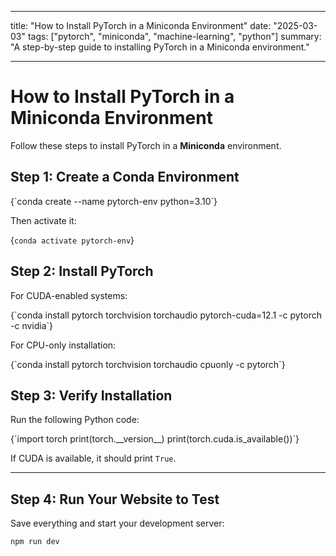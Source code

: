 
---

title: "How to Install PyTorch in a Miniconda Environment"
date: "2025-03-03"
tags: ["pytorch", "miniconda", "machine-learning", "python"]
summary: "A step-by-step guide to installing PyTorch in a Miniconda environment."

---

# How to Install PyTorch in a Miniconda Environment

Follow these steps to install PyTorch in a **Miniconda** environment.

## Step 1: Create a Conda Environment

<CodeBlock language="bash">
  {`conda create --name pytorch-env python=3.10`}
</CodeBlock>

Then activate it:

<CodeBlock language="bash">{`conda activate pytorch-env`}</CodeBlock>

## Step 2: Install PyTorch

For CUDA-enabled systems:

<CodeBlock language="bash">
  {`conda install pytorch torchvision torchaudio pytorch-cuda=12.1 -c pytorch -c nvidia`}
</CodeBlock>

For CPU-only installation:

<CodeBlock language="bash">
  {`conda install pytorch torchvision torchaudio cpuonly -c pytorch`}
</CodeBlock>

## Step 3: Verify Installation

Run the following Python code:

<CodeBlock language="python">
  {`import torch
print(torch.__version__)
print(torch.cuda.is_available())`}
</CodeBlock>

If CUDA is available, it should print `True`.

---

## **Step 4: Run Your Website to Test**

Save everything and start your development server:

```sh
npm run dev
```
